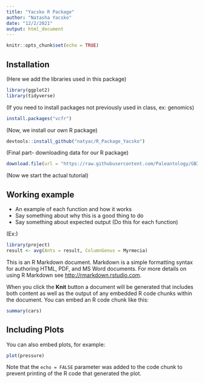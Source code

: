 ```yaml
---
title: "Yacsko R Package"
author: "Natasha Yacsko"
date: "12/2/2021"
output: html_document
---
```


```r
knitr::opts_chunk$set(echo = TRUE)
```

## Installation

(Here we add the libraries used in this package)

```r
library(ggplot2)
library(tidyverse)
```

(If you need to install packages not previously used in class, ex: genomics)

```r
install.packages("vcfr")
```

(Now, we install our own R package)

```r
devtools::install_github("natyac/R_Package_Yacsko")
```

(Final part- downloading data for our R package)

```r
download.file(url = "https://raw.githubusercontent.com/Paleantology/GBIO153H/master/data/Phenology_data.csv", destfile = "/cloud/project/data/Phenology_data.csv")
```

(Now we start the actual tutorial)

## Working example

+ An example of each function and how it works
+ Say something about why this is a good thing to do
+ Say something about expected output
(Do this for each function)

(Ex:)

```r
library(project)
result <- avg(Ants = result, ColumnGenus = Myrmecia)
```

This is an R Markdown document. Markdown is a simple formatting syntax for authoring HTML, PDF, and MS Word documents. For more details on using R Markdown see <http://rmarkdown.rstudio.com>.

When you click the **Knit** button a document will be generated that includes both content as well as the output of any embedded R code chunks within the document. You can embed an R code chunk like this:

```r
summary(cars)
```

## Including Plots

You can also embed plots, for example:

```r
plot(pressure)
```

Note that the `echo = FALSE` parameter was added to the code chunk to prevent printing of the R code that generated the plot.
